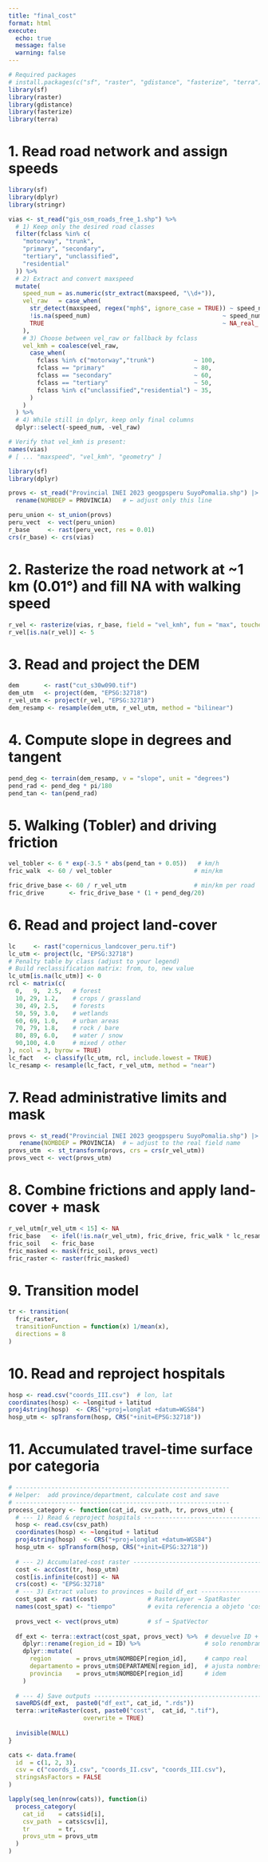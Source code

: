 ---
title: "final_cost"
format: html
execute:
  echo: true
  message: false
  warning: false
---
```{r setup}
# Required packages
# install.packages(c("sf", "raster", "gdistance", "fasterize", "terra"))
library(sf)
library(raster)
library(gdistance)
library(fasterize)
library(terra)

```


# 1. Read road network and assign speeds
```{r}
library(sf)
library(dplyr)
library(stringr)

vias <- st_read("gis_osm_roads_free_1.shp") %>%
  # 1) Keep only the desired road classes
  filter(fclass %in% c(
    "motorway", "trunk",
    "primary", "secondary",
    "tertiary", "unclassified",
    "residential"
  )) %>%
  # 2) Extract and convert maxspeed
  mutate(
    speed_num = as.numeric(str_extract(maxspeed, "\\d+")),
    vel_raw   = case_when(
      str_detect(maxspeed, regex("mph$", ignore_case = TRUE)) ~ speed_num * 1.60934,
      !is.na(speed_num)                                     ~ speed_num,
      TRUE                                                  ~ NA_real_
    ),
    # 3) Choose between vel_raw or fallback by fclass
    vel_kmh = coalesce(vel_raw,
      case_when(
        fclass %in% c("motorway","trunk")           ~ 100,
        fclass == "primary"                         ~ 80,
        fclass == "secondary"                       ~ 60,
        fclass == "tertiary"                        ~ 50,
        fclass %in% c("unclassified","residential") ~ 35,
      )
    )
  ) %>%
  # 4) While still in dplyr, keep only final columns
  dplyr::select(-speed_num, -vel_raw)

# Verify that vel_kmh is present:
names(vias)
# [ ... "maxspeed", "vel_kmh", "geometry" ]
```
```{r}
library(sf)
library(dplyr)

provs <- st_read("Provincial INEI 2023 geogpsperu SuyoPomalia.shp") |>
  rename(NOMBDEP = PROVINCIA)   # ← adjust only this line

peru_union <- st_union(provs)
peru_vect  <- vect(peru_union)
r_base     <- rast(peru_vect, res = 0.01)
crs(r_base) <- crs(vias)

```


# 2. Rasterize the road network at ~1 km (0.01°) and fill NA with walking speed
```{r}
r_vel <- rasterize(vias, r_base, field = "vel_kmh", fun = "max", touches = TRUE)
r_vel[is.na(r_vel)] <- 5
```

# 3. Read and project the DEM
```{r}
dem       <- rast("cut_s30w090.tif")
dem_utm   <- project(dem, "EPSG:32718")
r_vel_utm <- project(r_vel, "EPSG:32718")
dem_resamp <- resample(dem_utm, r_vel_utm, method = "bilinear")
```

# 4. Compute slope in degrees and tangent
```{r}
pend_deg <- terrain(dem_resamp, v = "slope", unit = "degrees")
pend_rad <- pend_deg * pi/180
pend_tan <- tan(pend_rad)
```

# 5. Walking (Tobler) and driving friction
```{r}
vel_tobler <- 6 * exp(-3.5 * abs(pend_tan + 0.05))   # km/h  
fric_walk  <- 60 / vel_tobler                       # min/km

fric_drive_base <- 60 / r_vel_utm                   # min/km per road
fric_drive       <- fric_drive_base * (1 + pend_deg/20)
```

# 6. Read and project land-cover
```{r}
lc     <- rast("copernicus_landcover_peru.tif")
lc_utm <- project(lc, "EPSG:32718")
# Penalty table by class (adjust to your legend)
# Build reclassification matrix: from, to, new value
lc_utm[is.na(lc_utm)] <- 0
rcl <- matrix(c(
  0,   9,  2.5,   # forest
  10, 29, 1.2,    # crops / grassland
  30, 49, 2.5,    # forests
  50, 59, 3.0,    # wetlands
  60, 69, 1.0,    # urban areas
  70, 79, 1.8,    # rock / bare
  80, 89, 6.0,    # water / snow
  90,100, 4.0     # mixed / other
), ncol = 3, byrow = TRUE)
lc_fact   <- classify(lc_utm, rcl, include.lowest = TRUE)
lc_resamp <- resample(lc_fact, r_vel_utm, method = "near")

```

# 7. Read administrative limits and mask
```{r}
provs <- st_read("Provincial INEI 2023 geogpsperu SuyoPomalia.shp") |>
   rename(NOMBDEP = PROVINCIA)  # ← adjust to the real field name
provs_utm  <- st_transform(provs, crs = crs(r_vel_utm))
provs_vect <- vect(provs_utm)
```

# 8. Combine frictions and apply land-cover + mask
```{r}
r_vel_utm[r_vel_utm < 15] <- NA
fric_base   <- ifel(!is.na(r_vel_utm), fric_drive, fric_walk * lc_resamp)
fric_soil   <- fric_base 
fric_masked <- mask(fric_soil, provs_vect)
fric_raster <- raster(fric_masked)
```

# 9. Transition model
```{r}
tr <- transition(
  fric_raster,
  transitionFunction = function(x) 1/mean(x),
  directions = 8
)
```

# 10. Read and reproject hospitals
```{r}
hosp <- read.csv("coords_III.csv")  # lon, lat
coordinates(hosp) <- ~longitud + latitud
proj4string(hosp)  <- CRS("+proj=longlat +datum=WGS84")
hosp_utm <- spTransform(hosp, CRS("+init=EPSG:32718"))
```

# 11. Accumulated travel-time surface por categoria

```{r}

# ------------------------------------------------------------
# Helper:  add province/department, calculate cost and save
# ------------------------------------------------------------
process_category <- function(cat_id, csv_path, tr, provs_utm) {
  # --- 1) Read & reproject hospitals ---------------------------------
  hosp <- read.csv(csv_path)
  coordinates(hosp) <- ~longitud + latitud
  proj4string(hosp)  <- CRS("+proj=longlat +datum=WGS84")
  hosp_utm <- spTransform(hosp, CRS("+init=EPSG:32718"))
  
  # --- 2) Accumulated-cost raster ------------------------------------
  cost <- accCost(tr, hosp_utm)
  cost[is.infinite(cost)] <- NA
  crs(cost) <- "EPSG:32718"
  # --- 3) Extract values to provinces → build df_ext -----------------
  cost_spat <- rast(cost)              # RasterLayer → SpatRaster
  names(cost_spat) <- "tiempo"         # evita referencia a objeto 'cost'
  
  provs_vect <- vect(provs_utm)        # sf → SpatVector
  
  df_ext <- terra::extract(cost_spat, provs_vect) %>%  # devuelve ID + tiempo
    dplyr::rename(region_id = ID) %>%                  # solo renombramos 'ID'
    dplyr::mutate(
      region       = provs_utm$NOMBDEP[region_id],     # campo real
      departamento = provs_utm$DEPARTAMEN[region_id],  # ajusta nombres
      provincia    = provs_utm$NOMBDEP[region_id]      # idem
    )
  
  # --- 4) Save outputs -----------------------------------------------
  saveRDS(df_ext,  paste0("df_ext", cat_id, ".rds"))
  terra::writeRaster(cost, paste0("cost",  cat_id, ".tif"),
                     overwrite = TRUE)
  
  invisible(NULL)
}
```

```{r}
cats <- data.frame(
  id  = c(1, 2, 3),
  csv = c("coords_I.csv", "coords_II.csv", "coords_III.csv"),
  stringsAsFactors = FALSE
)

lapply(seq_len(nrow(cats)), function(i)
  process_category(
    cat_id    = cats$id[i],
    csv_path  = cats$csv[i],
    tr        = tr,
    provs_utm = provs_utm
  )
)


```

